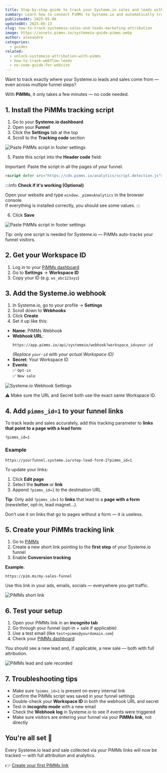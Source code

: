 ```yaml
---
title: Step-by-step guide to track your Systeme.io sales and leads with PiMMs
summary: Learn how to connect PiMMs to Systeme.io and automatically track every lead and sale — even on multi-step funnels.
publishedAt: 2025-05-06
updatedAt: 2025-05-13
slug: how-to-track-systemeio-sales-and-leads-marketing-attribution
image: https://assets.pimms.io/systemeio-guide-pimms.webp
author: alexandre
categories:
  - guides
related:
  - unlock-systemeio-attribution-with-pimms
  - how-to-track-webflow-leads
  - no-code-guide-for-website
---
```


Want to track exactly where your Systeme.io leads and sales come from — even across multiple funnel steps?

With **PiMMs**, it only takes a few minutes — no code needed.

## 1. Install the PiMMs tracking script

1. Go to your **Systeme.io dashboard**
2. Open your **Funnel**
3. Click the **Settings** tab at the top
4. Scroll to the **Tracking code** section

![Paste PiMMs script in footer settings](https://assets.pimms.io/systemeio-footer-code-settings.webp)

5. Paste this script into the **Header code** field:

Important: Paste the script in all the pages of your funnel.

```html
<script defer src="https://cdn.pimms.io/analytics/script.detection.js"></script>
```

:::info
**Check if it's working (Optional)**

Open your website and type `window._pimmsAnalytics` in the browser console.  
If everything is installed correctly, you should see some values.
:::

6. Click **Save**

![Paste PiMMs script in footer settings](https://assets.pimms.io/systemeio-tracking-code.webp)

Tip: only one script is needed for Systeme.io — PiMMs auto-tracks your funnel visitors.

## 2. Get your Workspace ID

1. Log in to your [PiMMs dashboard](https://app.pimms.io)
2. Go to **Settings** → **Workspace ID**
3. Copy your ID (e.g. `ws_abc123xyz`)

## 3. Add the Systeme.io webhook

1. In Systeme.io, go to your profile → **Settings**
2. Scroll down to **Webhooks**
3. Click **Create**
4. Set it up like this:
- **Name**: PiMMs Webhook  
- **Webhook URL**:  
  ```
  https://app.pimms.io/api/systemeio/webhook?workspace_id=your-id
  ```
  *(Replace `your-id` with your actual Workspace ID)*  
- **Secret**: Your Workspace ID  
- **Events**:  
  ✅ `Opt-in`  
  ✅ `New sale`

![Systeme.io Webhook Settings](https://assets.pimms.io/systemeio-webhook-settings.webp)

⚠️ Make sure the URL and Secret both use the exact same Workspace ID.

## 4. Add `pimms_id=1` to your funnel links

To track leads and sales accurately, add this tracking parameter to **links that point to a page with a lead form**:

`?pimms_id=1`

### Example

```
https://yourfunnel.systeme.io/step-lead-form-2?pimms_id=1
```

To update your links:

1. Click **Edit page**  
2. Select the **button** or **link**  
3. Append `?pimms_id=1` to the destination URL

**Tip**: Only add `?pimms_id=1` to **links** that lead to a **page with a form** (newsletter, opt-in, lead magnet…).

Don’t use it on links that go to pages without a form — it is useless.

## 5. Create your PiMMs tracking link

1. Go to [PiMMs](https://app.pimms.io)
2. Create a new short link pointing to the **first step** of your Systeme.io funnel
3. Enable **Conversion tracking**

**Example**:  
```
https://pim.ms/my-sales-funnel
```

Use this link in your ads, emails, socials — everywhere you get traffic.

![PiMMs short link](https://assets.pimms.io/systemeio-create-short-link.webp)

## 6. Test your setup

1. Open your PiMMs link in an **incognito tab**
2. Go through your funnel (opt-in + sale if applicable)
3. Use a test email (like `test+pimms@yourdomain.com`)
4. Check your [PiMMs dashboard](https://app.pimms.io)

You should see a new lead and, if applicable, a new sale — both with full attribution.

![PiMMs lead and sale recorded](https://assets.pimms.io/systemeio-dashboard-lead-sale.webp)

## 7. Troubleshooting tips

- Make sure `?pimms_id=1` is present on every internal link
- Confirm the PiMMs script was saved in your funnel settings
- Double-check your **Workspace ID** in both the webhook URL and secret
- Test in **incognito mode** with a new email
- Check the **Webhook log** in Systeme.io to see if events were triggered
- Make sure visitors are entering your funnel via your **PiMMs link**, not directly

## You're all set 🎉

Every Systeme.io lead and sale collected via your PiMMs links will now be tracked — with full attribution and analytics.

👉 [Create your first PiMMs link](https://app.pimms.io)